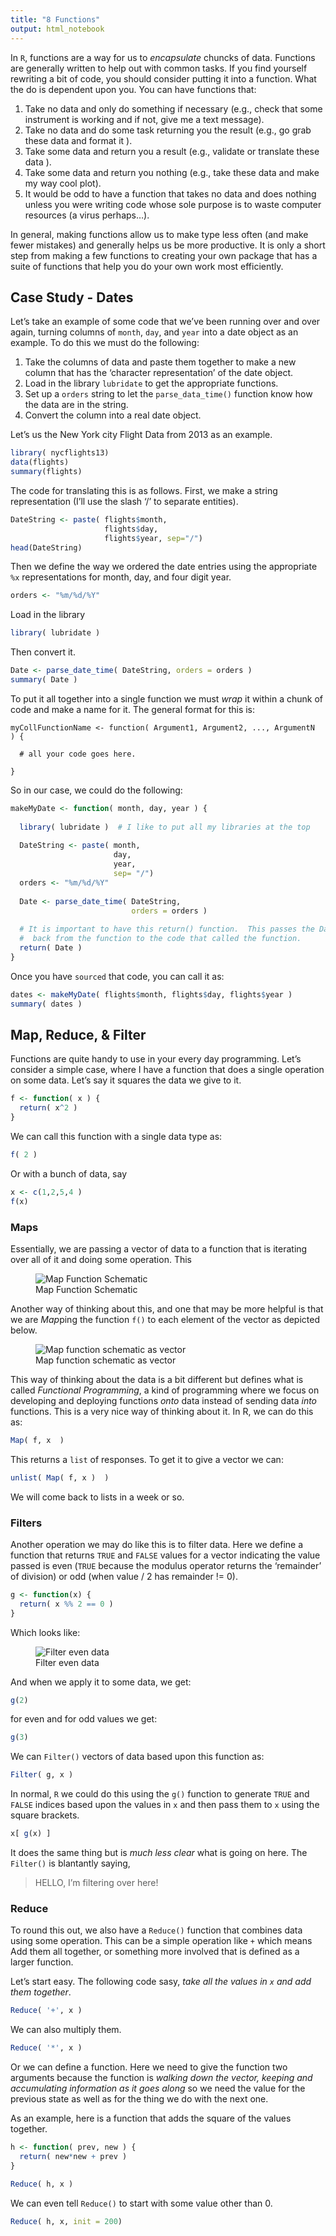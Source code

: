 ```yaml
---
title: "8 Functions"
output: html_notebook
---
```


In `R`, functions are a way for us to *encapsulate* chuncks of data.  Functions are generally written to help out with common tasks.  If you find yourself rewriting a bit of code, you should consider putting it into a function.  What the do is dependent upon you.  You can have functions that:

1. Take no data and only do something if necessary (e.g., check that some instrument is working and if not, give me a text message).
1. Take no data and do some task returning you the result (e.g., go grab these data and format it ).  
1. Take some data and return you a result (e.g., validate or translate these data ).  
1. Take some data and return you nothing (e.g., take these data and make my way cool plot).  
1. It would be odd to have a function that takes no data and does nothing unless you were writing code whose sole purpose is to waste computer resources (a virus perhaps...).

In general, making functions allow us to make type less often (and make fewer mistakes) and generally helps us be more productive.  It is only a short step from making a few functions to creating your own package that has a suite of functions that help you do your own work most efficiently.

## Case Study - Dates

Let's take an example of some code that we've been running over and over again, turning columns of `month`, `day`, and `year` into a date object as an example.  To do this we must do the following:  
 
 1. Take the columns of data and paste them together to make a new column that has the 'character representation' of the date object.  
 2. Load in the library `lubridate` to get the appropriate functions.  
 3. Set up a `orders` string to let the `parse_data_time()` function know how the data are in the string.  
 4. Convert the column into a real date object.

Let's us the New York city Flight Data from 2013 as an example.

```r
library( nycflights13)
data(flights)
summary(flights)
```
 
The code for translating this is as follows.  First, we make a string representation (I'll use the slash '/' to separate entities).

```r
DateString <- paste( flights$month,
                     flights$day,
                     flights$year, sep="/")
head(DateString)
```

Then we define the way we ordered the date entries using the appropriate `%x` representations for month, day, and four digit year.

```r
orders <- "%m/%d/%Y"
```

Load in the library

```r
library( lubridate )
```

Then convert it.

```r
Date <- parse_date_time( DateString, orders = orders )
summary( Date )
```

To put it all together into a single function we must *wrap* it within a chunk of code and make a name for it.  The general format for this is:

```
myCollFunctionName <- function( Argument1, Argument2, ..., ArgumentN  ) {

  # all your code goes here.

}
```

So in our case, we could do the following:

```r
makeMyDate <- function( month, day, year ) {
  
  library( lubridate )  # I like to put all my libraries at the top
  
  DateString <- paste( month,
                       day,
                       year,
                       sep= "/")
  orders <- "%m/%d/%Y"
  
  Date <- parse_date_time( DateString, 
                           orders = orders )
  
  # It is important to have this return() function.  This passes the Date object
  #  back from the function to the code that called the function.  
  return( Date )
}
```

Once you have `sourced` that code, you can call it as:

```r
dates <- makeMyDate( flights$month, flights$day, flights$year )
summary( dates )
```

## Map, Reduce, & Filter

Functions are quite handy to use in your every day programming.  Let's consider a simple case, where I have a function that does a single operation on some data.  Let's say it squares the data we give to it.

```r
f <- function( x ) {
  return( x^2 )
}
```

We can call this function with a single data type as:

```r
f( 2 )
```

Or with a bunch of data, say

```r
x <- c(1,2,5,4 )
f(x)
```

### Maps

Essentially, we are passing a vector of data to a function that is iterating over all of it and doing some operation.  This 

![Map Function Schematic](https://raw.githubusercontent.com/dyerlab/ENVS543/master/Content/Map.png)

Another way of thinking about this, and one that may be more helpful is that we are *Map*ping the function `f()` to each element of the vector as depicted below.  

![Map function schematic as vector](https://raw.githubusercontent.com/dyerlab/ENVS543/master/Content/Map2.png)

This way of thinking about the data is a bit different but defines what is called *Functional Programming*, a kind of programming where we focus on developing and deploying functions *onto* data instead of sending data *into* functions.  This is a very nice way of thinking about it.  In R, we can do this as:


```r
Map( f, x  )
```

This returns a `list` of responses.  To get it to give a vector we can:

```r
unlist( Map( f, x )  )
```

We will come back to lists in a week or so.

### Filters

Another operation we may do like this is to filter data.  Here we define a function that returns `TRUE` and `FALSE` values for a vector indicating the value passed is even (`TRUE` because the modulus operator returns the 'remainder' of division) or odd (when value / 2 has remainder != 0).

```r
g <- function(x) {
  return( x %% 2 == 0 )
}
```


Which looks like: 

![Filter even data](https://raw.githubusercontent.com/dyerlab/ENVS543/master/Content/Filter.png)

And when we apply it to some data, we get:

```r
g(2)
```

for even and for odd values we get:

```r
g(3)
```

We can `Filter()` vectors of data based upon this function as:

```r
Filter( g, x )
```


In normal, `R` we could do this using the `g()` function to generate `TRUE` and `FALSE` indices based upon the values in `x` and then pass them to `x` using the square brackets.  

```r
x[ g(x) ]
```

It does the same thing but is *much less clear* what is going on here.  The `Filter()` is blantantly saying, 

> HELLO, I'm filtering over here!


### Reduce

To round this out, we also have a `Reduce()` function that combines data using some operation.  This can be a simple operation like `+` which means Add them all together, or something more involved that is defined as a larger function.  

Let's start easy.  The following code sasy, *take all the values in `x` and add them together*.

```r
Reduce( '+', x )
```

We can also multiply them.

```r
Reduce( '*', x )
```

Or we can define a function.  Here we need to give the function two arguments because the function is *walking down the vector, keeping and accumulating information as it goes along* so we need the value for the previous state as well as for the thing we do with the next one.  

As an example, here is a function that adds the square of the values together.

```r
h <- function( prev, new ) { 
  return( new*new + prev )
}

Reduce( h, x )
```


We can even tell `Reduce()` to start with some value other than 0.

```r
Reduce( h, x, init = 200)
```











